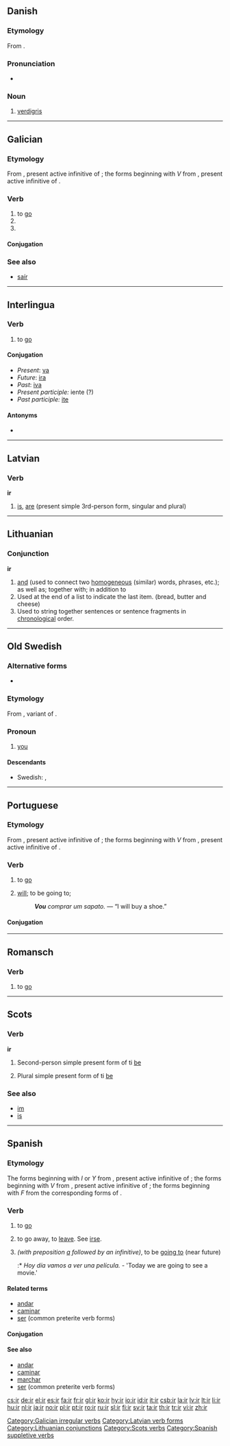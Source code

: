 {{also|Appendix:Variations of "ir"}}
==Danish==
{{wikipedia|lang=da}}

===Etymology===
From {{etyl|non|da}} {{term|eir|lang=non}}.

===Pronunciation===
* {{IPA|/ir/|[iɐ̯]|lang=da}}

===Noun===
{{da-noun|stem=irr|en|-}}

# [[verdigris]]

----

==Galician==

===Etymology===
From {{etyl|la|gl}} {{term|ire|īre|lang=la}}, present active infinitive of {{term|eo|eō|lang=la}}; the forms beginning with ''V'' from {{term|vadere|vādere|lang=la}}, present active infinitive of {{term|vado|vādō|lang=la}}.

===Verb===
{{gl-verb||ir|pres=vou|pret=fun}}

# to [[go]]
# {{conjugation of|[[ir#Galician|ir]]||1|s|personal|inf}}
# {{conjugation of|[[ir#Galician|ir]]||3|s|personal|inf}}

====Conjugation====
{{gl-conj (ir)}}

===See also===
* [[saír#Galician|saír]]

[[Category:Galician irregular verbs]]

----

==Interlingua==

===Verb===
{{ia-verb|irreg}}

# to [[go]]

====Conjugation====
* ''Present'': [[va]]
* ''Future'': [[ira]]
* ''Past'': [[iva]]
* ''Present participle:'' iente (?)
* ''Past participle:'' [[ite]]

====Antonyms====
* {{l|ia|venir}}

----

==Latvian==

===Verb===
'''ir'''

# [[is]], [[are]] (present simple 3rd-person form, singular and plural)

[[Category:Latvian verb forms]]

----

==Lithuanian==

===Conjunction===
'''ir'''

# [[and]] (used to connect two [[homogeneous]] (similar) words, phrases, etc.); as well as; together with; in addition to
# Used at the end of a list to indicate the last item. (bread, butter and cheese)
# Used to string together sentences or sentence fragments in [[chronological]] order.

[[Category:Lithuanian conjunctions]]

----

==Old Swedish==

===Alternative forms===
* {{l|gmq-osw|i|ī}}

===Etymology===
From {{etyl|non|gmq-osw}} {{term|ír|lang=non}}, variant of {{term|ér|lang=non}}.

===Pronoun===
{{infl|gmq-osw|personal pronoun|head=īr}}

# [[you]] {{gloss|plural}}

====Descendants====
* Swedish: {{l|sv|I}}, {{l|sv|ni}}

----

==Portuguese==

===Etymology===
From {{etyl|la|pt}} {{term|ire|īre|lang=la}}, present active infinitive of {{term|eo|eō|lang=la}}; the forms beginning with ''V'' from {{term|vadere|vādere|lang=la}}, present active infinitive of {{term|vado|vādō|lang=la}}.

===Verb===
{{pt-verb}}

# to [[go]]
# {{context|followed by a verb in the infinitive}} [[will]]; to be going to; {{non-gloss definition|Used as an alternative to the simple future tense}}
#: '''''Vou''' comprar um sapato.'' — “I will buy a shoe.”

====Conjugation====
{{pt-conj||ir2}}

----

==Romansch==

===Verb===
{{infl|rm|verb}}

# to [[go]]

----

==Scots==

===Verb===
'''ir'''

# {{context|South Scots||lang=sco}} Second-person simple present form of ti [[be]]
# {{context|South Scots||lang=sco}} Plural simple present form of ti [[be]]

===See also===
* [[im]]
* [[is]]

[[Category:Scots verbs]]

----

==Spanish==

===Etymology===
The forms beginning with ''I'' or ''Y'' from {{etyl|la|es}} {{term|ire|īre|lang=la}}, present active infinitive of {{term|eo|eō|lang=la}}; the forms beginning with ''V'' from {{term|vadere|vādere|lang=la}}, present active infinitive of {{term|vado|vādō|lang=la}}; the forms beginning with ''F'' from the corresponding forms of {{term|sum|sum|lang=la}}.

===Verb===
{{es-verb|-|ir|pres=voy|pret=fui|part=ido}}

# to [[go]]
# {{reflexive|lang=es}} to go away, to [[leave]]. See [[irse]].
# ''(with preposition [[a]] followed by an infinitive)'', to be [[going to]] (near future) 
#:* ''Hoy día vamos a ver una película.'' - 'Today we are going to see a movie.'

====Related terms====
* [[andar]]
* [[caminar]]
* [[ser]] (common preterite verb forms)

====Conjugation====
{{es-conj-ir (ir)}}

====See also====
* [[andar]]
* [[caminar]]
* [[marchar]]
* [[ser]] (common preterite verb forms)

[[Category:Spanish suppletive verbs]]

[[cs:ir]]
[[de:ir]]
[[el:ir]]
[[es:ir]]
[[fa:ir]]
[[fr:ir]]
[[gl:ir]]
[[ko:ir]]
[[hy:ir]]
[[io:ir]]
[[id:ir]]
[[it:ir]]
[[csb:ir]]
[[la:ir]]
[[lv:ir]]
[[lt:ir]]
[[li:ir]]
[[hu:ir]]
[[nl:ir]]
[[ja:ir]]
[[no:ir]]
[[pl:ir]]
[[pt:ir]]
[[ro:ir]]
[[ru:ir]]
[[sl:ir]]
[[fi:ir]]
[[sv:ir]]
[[ta:ir]]
[[th:ir]]
[[tr:ir]]
[[vi:ir]]
[[zh:ir]]
